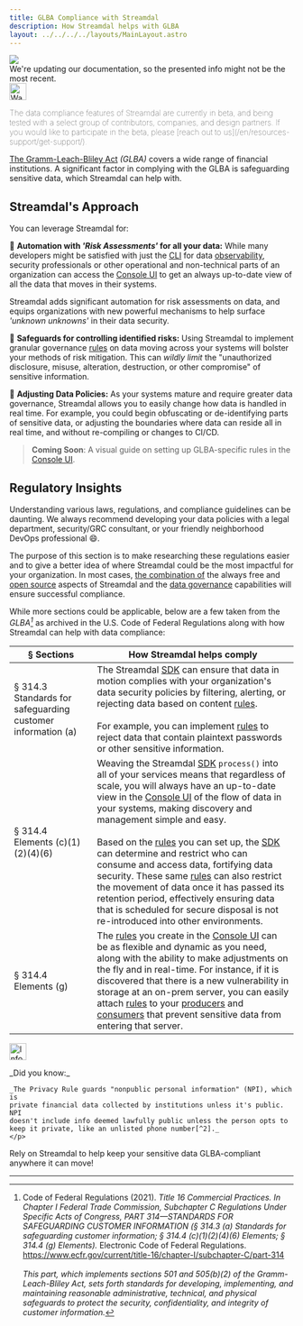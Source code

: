 ```yaml
---
title: GLBA Compliance with Streamdal
description: How Streamdal helps with GLBA
layout: ../../../../layouts/MainLayout.astro
---
```



<div class="addl-wrapper">
<div class="addl">
<img src={information} class="uimage" />
<div class="addlcontent">
We're updating our documentation, so the presented info might not be the
most recent.
</div>
</div>
</div>

<Notification type="warning">
  <img src={warning} alt="Warning" width="30px" height="30px" />
  <p style="font-weight: lighter;">The data compliance features of Streamdal 
  are currently in beta, and being tested with a select group of contributors, 
  companies, and design partners. If you would like to participate in the beta, 
  please 
  [reach out to us](/en/resources-support/get-support/).</p>
</Notification>

<a href="https://www.ftc.gov/business-guidance/privacy-security/gramm-leach-bliley-act" target="_blank">The Gramm-Leach-Bliley Act</a> 
_(GLBA)_ covers a wide range of financial institutions. A significant factor in 
complying with the GLBA is safeguarding sensitive data, which 
Streamdal can help with.

## Streamdal's Approach

You can leverage Streamdal for:

📝 **<span class="ykeyword">Automation with _'Risk Assessments'_ for all your data</span>:** While many 
developers might be satisfied with just the [CLI](/en/guides/tail#cli) for data <a href="/en/resources-support/glossary/#observability" class="pkeyword">observability</a>, 
security professionals or other operational and non-technical parts of an 
organization can access the [Console UI](/en/core-components/console-ui/) to get an always up-to-date 
view of all the data that moves in their systems. 

Streamdal adds significant automation for risk assessments on data, and equips 
organizations with new powerful mechanisms to help surface 
_'unknown unknowns'_ in their data security.

🦺 **<span class="ykeyword">Safeguards for controlling identified risks</span>:** Using Streamdal to implement granular 
governance <a href="/en/resources-support/glossary/#step-or-rule" class="pkeyword">rules</a> on data moving 
across your systems will bolster your methods of risk 
mitigation. This can _wildly limit_ the "unauthorized disclosure, misuse, 
alteration, destruction, or other compromise" of sensitive information.

📑 **<span class="ykeyword">Adjusting Data Policies</span>:** As your systems mature and require greater data 
governance, Streamdal allows you to easily change how data is handled in real 
time. For example, you could begin obfuscating or de-identifying parts of 
sensitive data, or adjusting the boundaries where data can reside all in real 
time, and without re-compiling or changes to CI/CD.

> **Coming Soon**: A visual guide on setting up GLBA-specific rules in the 
[Console UI](/en/core-components/console-ui/).

## Regulatory Insights

Understanding various laws, regulations, and compliance guidelines can be 
daunting. We always recommend developing your data policies with a legal 
department, security/GRC consultant, or your friendly neighborhood DevOps 
professional 😄.

The purpose of this section is to make researching these regulations easier and 
to give a better idea of where Streamdal could be the most impactful for your 
organization. In most cases, <u>the combination of</u> the always free and 
[open source](/en/resources-support/open-source/) aspects of Streamdal and the 
[data governance](/en/data-governance/overview/) capabilities will ensure 
successful compliance.

While more sections could be applicable, below are a few taken from the 
_GLBA[^1]_ as archived in the U.S. Code of Federal Regulations along with how 
Streamdal can help with data compliance:

| § Sections | How Streamdal helps comply |
|-|-|
| § 314.3 Standards for safeguarding customer information (a) | The Streamdal [SDK](/en/core-components/sdk/) can ensure that data in motion complies with your organization's data security policies by filtering, alerting, or rejecting data based on content [rules](/en/resources-support/glossary/#rule-or-step). <br /> <br />For example, you can implement [rules](/en/resources-support/glossary/#rule-or-step) to reject data that contain plaintext passwords or other sensitive information. |
| § 314.4 Elements (c)(1)(2)(4)(6)  | Weaving the Streamdal [SDK](/en/core-components/sdk/) `process()` into all of your services means that regardless of scale, you will always have an up-to-date view in the [Console UI](/en/core-components/console-ui/) of the flow of data in your systems, making discovery and management simple and easy. <br /> <br />Based on the [rules](/en/resources-support/glossary/#rule-or-step) you can set up, the [SDK](/en/core-components/sdk/) can determine and restrict who can consume and access data, fortifying data security. These same [rules](/en/resources-support/glossary/#rule-or-step) can also restrict the movement of data once it has passed its retention period, effectively ensuring data that is scheduled for secure disposal is not re-introduced into other environments. |
| § 314.4 Elements (g) | The [rules](/en/resources-support/glossary/#rule-or-step) you create in the [Console UI](/en/core-components/console-ui/) can be as flexible and dynamic as you need, along with the ability to make adjustments on the fly and in real-time. For instance, if it is discovered that there is a new vulnerability in storage at an on-prem server, you can easily attach [rules](/en/resources-support/glossary/#rule-or-step) to your [producers](/en/resources-support/glossary/#producer) and [consumers](/en/resources-support/glossary/#consumer) that prevent sensitive data from entering that server. |

<Notification type="information">
  <img src={info} alt="Information" width="30px" height="30px" />
  <div class="prose-md prose-p:my-2 prose-a:text-purple-dark prose-a:underline">
    <p>
    _Did you know:_
    
    _The Privacy Rule guards "nonpublic personal information" (NPI), which is 
    private financial data collected by institutions unless it's public. NPI 
    doesn't include info deemed lawfully public unless the person opts to 
    keep it private, like an unlisted phone number[^2]._
    </p>
  </div>
</Notification>

Rely on Streamdal to help keep your sensitive data GLBA-compliant anywhere it 
can move!

---

[^1]: Code of Federal Regulations (2021). _Title 16 Commercial Practices. In Chapter I Federal Trade Commission, Subchapter C Regulations Under Specific Acts of Congress, PART 314—STANDARDS FOR SAFEGUARDING CUSTOMER INFORMATION (§ 314.3 (a) Standards for safeguarding customer information; § 314.4 (c)(1)(2)(4)(6) Elements; § 314.4 (g) Elements)._ Electronic Code of Federal Regulations. https://www.ecfr.gov/current/title-16/chapter-I/subchapter-C/part-314 <br /><br /> _This part, which implements sections 501 and 505(b)(2) of the Gramm-Leach-Bliley Act, sets forth standards for developing, implementing, and maintaining reasonable administrative, technical, and physical safeguards to protect the security, confidentiality, and integrity of customer information._
[^2]: Federal Trade Commission. (2002). _How to comply with the privacy of consumer financial information rule of the Gramm-Leach-Bliley Act._ https://www.ftc.gov/business-guidance/resources/how-comply-privacy-consumer-financial-information-rule-gramm-leach-bliley-act
